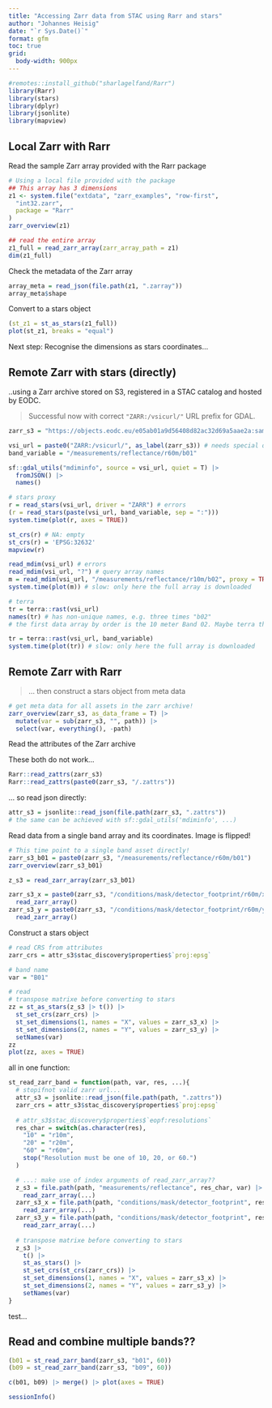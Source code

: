 ```yaml
---
title: "Accessing Zarr data from STAC using Rarr and stars"
author: "Johannes Heisig"
date: "`r Sys.Date()`"
format: gfm
toc: true
grid:
  body-width: 900px
---
```


```r
#remotes::install_github("sharlagelfand/Rarr")
library(Rarr)
library(stars)
library(dplyr)
library(jsonlite)
library(mapview)
```

## Local Zarr with Rarr

Read the sample Zarr array provided with the Rarr package
```r
# Using a local file provided with the package
## This array has 3 dimensions
z1 <- system.file("extdata", "zarr_examples", "row-first",
  "int32.zarr",
  package = "Rarr"
)
zarr_overview(z1)

## read the entire array
z1_full = read_zarr_array(zarr_array_path = z1)
dim(z1_full)
```

Check the metadata of the Zarr array
```r
array_meta = read_json(file.path(z1, ".zarray"))
array_meta$shape
```

Convert to a stars object
```r
(st_z1 = st_as_stars(z1_full))
plot(st_z1, breaks = "equal")
```

Next step: Recognise the dimensions as stars coordinates...

## Remote Zarr with stars (directly)

..using a Zarr archive stored on S3, registered in a STAC catalog and hosted by EODC.

> Successful now with correct `"ZARR:/vsicurl/"` URL prefix for GDAL.

```r
zarr_s3 = "https://objects.eodc.eu/e05ab01a9d56408d82ac32d69a5aae2a:sample-data/tutorial_data/cpm_v253/S2B_MSIL1C_20250113T103309_N0511_R108_T32TLQ_20250113T122458.zarr"

vsi_url = paste0("ZARR:/vsicurl/", as_label(zarr_s3)) # needs special quoting
band_variable = "/measurements/reflectance/r60m/b01"

sf::gdal_utils("mdiminfo", source = vsi_url, quiet = T) |> 
  fromJSON() |> 
  names()
```

```r
# stars proxy
r = read_stars(vsi_url, driver = "ZARR") # errors
(r = read_stars(paste(vsi_url, band_variable, sep = ":")))
system.time(plot(r, axes = TRUE)) 

st_crs(r) # NA: empty
st_crs(r) = 'EPSG:32632'
mapview(r)
```
```r
read_mdim(vsi_url) # errors
read_mdim(vsi_url, "?") # query array names
m = read_mdim(vsi_url, "/measurements/reflectance/r10m/b02", proxy = TRUE)
system.time(plot(m)) # slow: only here the full array is downloaded
```

```r
# terra 
tr = terra::rast(vsi_url)
names(tr) # has non-unique names, e.g. three times "b02"
# the first data array by order is the 10 meter Band 02. Maybe terra then reads all 10m bands plus their masks, which have a different path (.../mask/r10m/b02), but the same name

tr = terra::rast(vsi_url, band_variable)
system.time(plot(tr)) # slow: only here the full array is downloaded 
```

## Remote Zarr with Rarr

> ... then construct a stars object from meta data

```r
# get meta data for all assets in the zarr archive!
zarr_overview(zarr_s3, as_data_frame = T) |> 
  mutate(var = sub(zarr_s3, "", path)) |> 
  select(var, everything(), -path) 
```

Read the attributes of the Zarr archive

These both do not work...
```r
Rarr::read_zattrs(zarr_s3)
Rarr::read_zattrs(paste0(zarr_s3, "/.zattrs"))
```

... so read json directly:
```r
attr_s3 = jsonlite::read_json(file.path(zarr_s3, ".zattrs"))
# the same can be achieved with sf::gdal_utils('mdiminfo', ...)
```

Read data from a single band array and its coordinates.
Image is flipped!
```r
# This time point to a single band asset directly!
zarr_s3_b01 = paste0(zarr_s3, "/measurements/reflectance/r60m/b01")
zarr_overview(zarr_s3_b01)

z_s3 = read_zarr_array(zarr_s3_b01)

zarr_s3_x = paste0(zarr_s3, "/conditions/mask/detector_footprint/r60m/x") |> 
  read_zarr_array()
zarr_s3_y = paste0(zarr_s3, "/conditions/mask/detector_footprint/r60m/y") |> 
  read_zarr_array()
```

Construct a stars object
```r
# read CRS from attributes
zarr_crs = attr_s3$stac_discovery$properties$`proj:epsg`

# band name
var = "B01"

# read 
# transpose matrixe before converting to stars
zz = st_as_stars(z_s3 |> t()) |> 
  st_set_crs(zarr_crs) |> 
  st_set_dimensions(1, names = "X", values = zarr_s3_x) |> 
  st_set_dimensions(2, names = "Y", values = zarr_s3_y) |> 
  setNames(var)
zz
plot(zz, axes = TRUE)
```

all in one function:
```r

st_read_zarr_band = function(path, var, res, ...){
  # stopifnot valid zarr url...
  attr_s3 = jsonlite::read_json(file.path(path, ".zattrs"))
  zarr_crs = attr_s3$stac_discovery$properties$`proj:epsg`
  
  # attr_s3$stac_discovery$properties$`eopf:resolutions`
  res_char = switch(as.character(res),
    "10" = "r10m",
    "20" = "r20m", 
    "60" = "r60m",
    stop("Resolution must be one of 10, 20, or 60.")
  )

  # ...: make use of index arguments of read_zarr_array??
  z_s3 = file.path(path, "measurements/reflectance", res_char, var) |> 
    read_zarr_array(...)
  zarr_s3_x = file.path(path, "conditions/mask/detector_footprint", res_char, "x") |> 
    read_zarr_array(...)
  zarr_s3_y = file.path(path, "conditions/mask/detector_footprint", res_char, "y") |> 
    read_zarr_array(...)
  
  # transpose matrixe before converting to stars
  z_s3 |> 
    t() |> 
    st_as_stars() |> 
    st_set_crs(st_crs(zarr_crs)) |> 
    st_set_dimensions(1, names = "X", values = zarr_s3_x) |> 
    st_set_dimensions(2, names = "Y", values = zarr_s3_y) |> 
    setNames(var)
}

```
test...

## Read and combine multiple bands??

```r
(b01 = st_read_zarr_band(zarr_s3, "b01", 60))
(b09 = st_read_zarr_band(zarr_s3, "b09", 60))

c(b01, b09) |> merge() |> plot(axes = TRUE)

```
```r
sessionInfo()
```

